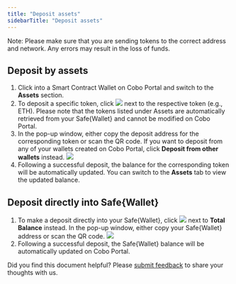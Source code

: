 ```yaml
---
title: "Deposit assets"
sidebarTitle: "Deposit assets"
---
```

Note: Please make sure that you are sending tokens to the correct address and network. Any errors may result in the loss of funds.

## Deposit by assets

1. Click into a Smart Contract Wallet on Cobo Portal and switch to the **Assets** section.
2. To deposit a specific token, click <img src="/en/images/smart-contract-wallet/button_deposit.svg" className="icon"></img> next to the respective token (e.g., ETH). Please note that the tokens listed under Assets are automatically retrieved from your Safe&#123;Wallet&#125; and cannot be modified on Cobo Portal.
3. In the pop-up window, either copy the deposit address for the corresponding token or scan the QR code. If you want to deposit from any of your wallets created on Cobo Portal, click **Deposit from other wallets** instead.
<img src="/en/images/smart-contract-wallet/12.png" className="screenshot_modal"></img>
4. Following a successful deposit, the balance for the corresponding token will be automatically updated. You can switch to the **Assets** tab to view the updated balance.

## Deposit directly into Safe&#123;Wallet&#125;
1. To make a deposit directly into your Safe&#123;Wallet&#125;, click <img src="/en/images/smart-contract-wallet/button_deposit.svg" className="icon"></img> next to **Total Balance** instead. In the pop-up window, either copy your Safe&#123;Wallet&#125; address or scan the QR code.
<img src="/en/images/smart-contract-wallet/13.png" className="screenshot_full_screen"></img>
2. Following a successful deposit, the Safe&#123;Wallet&#125; balance will be automatically updated on Cobo Portal.



<Tip>Did you find this document helpful? Please [submit feedback](https://forms.zohopublic.com/cobo/form/DocumentFeedbackForm/formperma/QvLOhxJv1_JMsJ-1dleZ8Itb_7rzN-LtgvsDdxosoVI) to share your thoughts with us.</Tip>